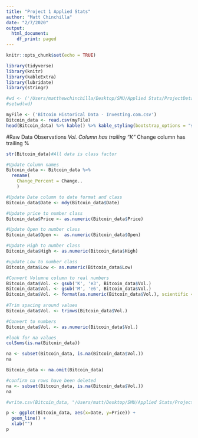 ```yaml
---
title: "Project 1 Applied Stats"
author: "Matt Chinchilla"
date: "2/7/2020"
output:
  html_document:
    df_print: paged
---
```


```r
knitr::opts_chunk$set(echo = TRUE)
```


```r
library(tidyverse)
library(knitr)
library(kableExtra)
library(lubridate)
library(stringr)
```

```r
#wd <- ('/Users/matthewchinchilla/Desktop/SMU/Applied Stats/ProjectDetails/AppliedStats')
#setwd(wd)
```

```r
myFile <- ('Bitcoin Historical Data - Investing.com.csv')
Bitcoin_data <- read.csv(myFile)
head(Bitcoin_data) %>% kable() %>% kable_styling(bootstrap_options = "striped")
```

#Raw Data Observations
*Vol. Column has trailing "K" 
*Change column has trailing % 

```r
str(Bitcoin_data)#All data is class factor
```

```r

#Update Column names
Bitcoin_data <- Bitcoin_data %>% 
  rename(
    Change_Percent = Change..
    )

#Update Date column to date format and class
Bitcoin_data$Date <- mdy(Bitcoin_data$Date)

#Update price to number class
Bitcoin_data$Price <- as.numeric(Bitcoin_data$Price)

#Update Open to number class
Bitcoin_data$Open <-  as.numeric(Bitcoin_data$Open)

#Update High to number class
Bitcoin_data$High <- as.numeric(Bitcoin_data$High)

#update Low to number class
Bitcoin_data$Low <- as.numeric(Bitcoin_data$Low)

#Convert Volumne column to real numbers
Bitcoin_data$Vol. <- gsub('K', 'e3', Bitcoin_data$Vol.)
Bitcoin_data$Vol. <- gsub('M', 'e6', Bitcoin_data$Vol.)
Bitcoin_data$Vol. <- format(as.numeric(Bitcoin_data$Vol.), scientific = FALSE) 
                        
#Trim spacing around values
Bitcoin_data$Vol. <- trimws(Bitcoin_data$Vol.)

#Convert to numbers
Bitcoin_data$Vol. <- as.numeric(Bitcoin_data$Vol.)
```

```r

#look for na values 
colSums(is.na(Bitcoin_data))

na <- subset(Bitcoin_data, is.na(Bitcoin_data$Vol.))
na
```

```r
Bitcoin_data <- na.omit(Bitcoin_data)

#confirm na rows have been deleted
na <- subset(Bitcoin_data, is.na(Bitcoin_data$Vol.))
na
```

```r
#write.csv(Bitcoin_data, "/Users/matt/Desktop/SMU/Applied Stats/ProjectDetails/AppliedStats/Bitcoin_MarketData_Clean.csv", row.names = FALSE) 
```


```r
p <- ggplot(Bitcoin_data, aes(x=Date, y=Price)) +
  geom_line() + 
  xlab("")
p
```